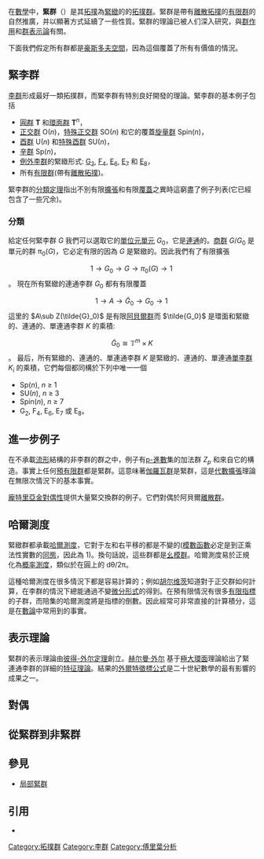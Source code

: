 在[[數學|數學]]中，'''緊群'''（{{lang-en|Compact group}}）是其[[拓撲學|拓撲]]為[[緊集|緊緻]]的的[[拓撲群|拓撲群]]。緊群是帶有[[離散拓撲|離散拓撲]]的[[有限群|有限群]]的自然推廣，并以顯著方式延續了一些性質。緊群的理論已被人们深入研究，與[[群作用|群作用]]和[[群表示論|群表示論]]有關。

下面我們假定所有群都是[[豪斯多夫空間|豪斯多夫空間]]，因為這個覆蓋了所有有價值的情況。

==緊李群==

[[李群_(數學)|李群]]形成最好一類拓撲群，而緊李群有特別良好開發的理論。緊李群的基本例子包括
* [[圓群|圓群]] '''T''' 和[[環面群|環面群]] '''T'''<sup>''n''</sup>，
* [[正交群|正交群]] O(''n'')，[[特殊正交群|特殊正交群]] SO(''n'') 和它的覆蓋[[旋量群|旋量群]] Spin(''n'')，
* [[酉群|酉群]] U(''n'') 和[[特殊酉群|特殊酉群]] SU(''n'')，
* [[辛群|辛群]] Sp(''n'')，
* [[例外李群|例外李群]]的緊緻形式: [[G2_(數學)|G<sub>2</sub>]], [[F4_(數學)|F<sub>4</sub>]], [[E6_(數學)|E<sub>6</sub>]], [[E7_(數學)|E<sub>7</sub>]] 和 [[E8_(數學)|E<sub>8</sub>]]，
* 所有[[有限群|有限群]](帶有[[離散拓撲|離散拓撲]])。
緊李群的[[分類定理|分類定理]]指出不別有限[[群擴張|擴張]]和有限[[覆蓋群|覆蓋]]之異時這窮盡了例子列表(它已經包含了一些冗余)。

===分類===

給定任何緊李群 ''G'' 我們可以選取它的[[單位元單元|單位元單元]] ''G''<sub>0</sub>，它是[[連通空間|連通]]的。[[商群|商群]] ''G''/''G''<sub>0</sub> 是單元的群 π<sub>0</sub>(''G'')，它必定有限的因為 ''G'' 是緊緻的。因此我們有了有限擴張
:<math>1\to G_0 \to G \to \pi_0(G) \to 1\,</math>。
現在所有緊緻的連通李群 ''G''<sub>0</sub> 都有有限覆蓋
:<math>1\to A\to \tilde{G}_0\to G_0\to 1\,</math>
這里的 <math>A\sub Z(\tilde{G}_0)</math> 是有限[[阿貝爾群|阿貝爾群]]而 <math>\tilde{G_0}</math> 是環面和緊緻的、連通的、單連通李群 ''K'' 的乘積:
:<math>\tilde{G}_0 \cong \mathbb T^m \times K</math>。
最后，所有緊緻的、連通的、單連通李群 ''K'' 是緊緻的、連通的、單連通[[單李群|單李群]] ''K''<sub>''i''</sub> 的乘積，它們每個都同構於下列中唯一一個
*Sp(''n''), ''n'' ≥ 1
*SU(''n''), ''n'' ≥ 3
*Spin(''n''), ''n'' ≥ 7
*G<sub>2</sub>, F<sub>4</sub>, E<sub>6</sub>, E<sub>7</sub> 或 E<sub>8</sub>。

==進一步例子==

在不承載[[流形|流形]]結構的非李群的群之中，例子有[[p-進數|p-進數]]集的加法群 ''Z''<sub>''p''</sub> 和來自它的構造。事實上任何[[預有限群|預有限群]]都是緊群。這意味著[[伽羅瓦群|伽羅瓦群]]是緊群，這是[[代數擴張|代數擴張]]理論在無限次情況下的基本事實。

[[龐特里亞金對偶性|龐特里亞金對偶性]]提供大量緊交換群的例子。它們對偶於阿貝爾[[離散群|離散群]]。

==哈爾測度==

緊緻群都承載[[哈爾測度|哈爾測度]]，它對于左和右平移的都是不變的([[哈爾測度|模數函數]]必定是到正乘法性實數的[[同態|同態]]，因此為 1)。換句話說，這些群都是[[幺模群|幺模群]]。哈爾測度易於正規化為[[概率測度|概率測度]]，類似於在圓上的 dθ/2π。 

這種哈爾測度在很多情況下都是容易計算的；例如[[胡尔维茨|胡尔维茨]]知道對于正交群如何計算，在李群的情況下總能通過不變[[微分形式|微分形式]]的得到。在預有限情況有很多[[陪集|有限指標]]的子群，而陪集的哈爾測度將是指標的倒數。因此經常可非常直接的計算積分，這是在[[數論|數論]]中常用到的事實。

==表示理論==

緊群的表示理論由[[彼得-外尔定理|彼得-外尔定理]]創立。[[赫尔曼·外尔|赫尔曼·外尔]] 基于[[極大環面|極大環面]]理論給出了緊連通李群的詳細的[[特征理論|特征理論]]。結果的[[外爾特徵標公式|外爾特徵標公式]]是二十世紀數學的最有影響的成果之一。

==對偶==

==從緊群到非緊群==

==參見==
*[[局部緊群|局部緊群]]

==引用==
*{{Citation
 | last1 = Hofmann | first1 = Karl H.
 | last2 =  Morris | first2 =  Sidney A.
 | year = 1998
 | title = The structure of compact groups
 | publisher = de Gruyter
 | location = Berlin
 | isbn = 3-11-015268-1
}}

[[Category:拓撲群|Category:拓撲群]]
[[Category:李群|Category:李群]]
[[Category:傅里葉分析|Category:傅里葉分析]]